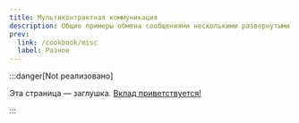 ```yaml
---
title: Мультиконтрактная коммуникация
description: Общие примеры обмена сообщениями несколькими развернутыми контрактами в блокчейне
prev:
  link: /cookbook/misc
  label: Разное
---
```


:::danger[Not реализовано]

  Эта страница — заглушка. [Вклад приветствуется!](https://github.com/tact-lang/tact/issues)

:::
